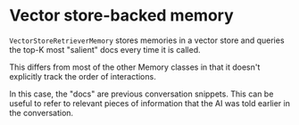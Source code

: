 # Vector store-backed memory

`VectorStoreRetrieverMemory` stores memories in a vector store and queries the top-K most "salient" docs every time it is called.

This differs from most of the other Memory classes in that it doesn't explicitly track the order of interactions.

In this case, the "docs" are previous conversation snippets. This can be useful to refer to relevant pieces of information that the AI was told earlier in the conversation.


<Example/>
